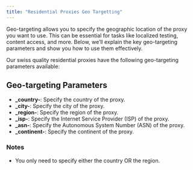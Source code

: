 ```yaml
---
title: "Residential Proxies Geo Targetting"
---
```


Geo-targeting allows you to specify the geographic location of the proxy you want to use. This can be essential for tasks like localized testing, content access, and more. Below, we’ll explain the key geo-targeting parameters and show you how to use them effectively.

Our swiss quality residential proxies have the following geo-targeting parameters available:

## **Geo-targeting Parameters**

- **\_country-**: Specify the country of the proxy.
- **\_city-**: Specify the city of the proxy.
- **\_region-**: Specify the region of the proxy.
- **\_isp-**: Specify the Internet Service Provider (ISP) of the proxy.
- **\_asn-**: Specify the Autonomous System Number (ASN) of the proxy.
- **\_continent-**: Specify the continent of the proxy.

### **Notes**

- You only need to specify either the country OR the region.